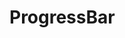 
<Meta title="Objects/ProgressBar" component={ProgressBar} />

# ProgressBar

<Preview>
  <Story name="default">
    <ProgressBar
      label={text("label", "label")}
      total={text("total", "total")}
      filling={number("filling", 50, {
        range: true,
        min: 0,
        max: 100,
      })}
      tooltip={text("tooltip", "tooltip")}
      tooltipOnHover={boolean("tooltipOnHover", true)}
    />
  </Story>
</Preview>
